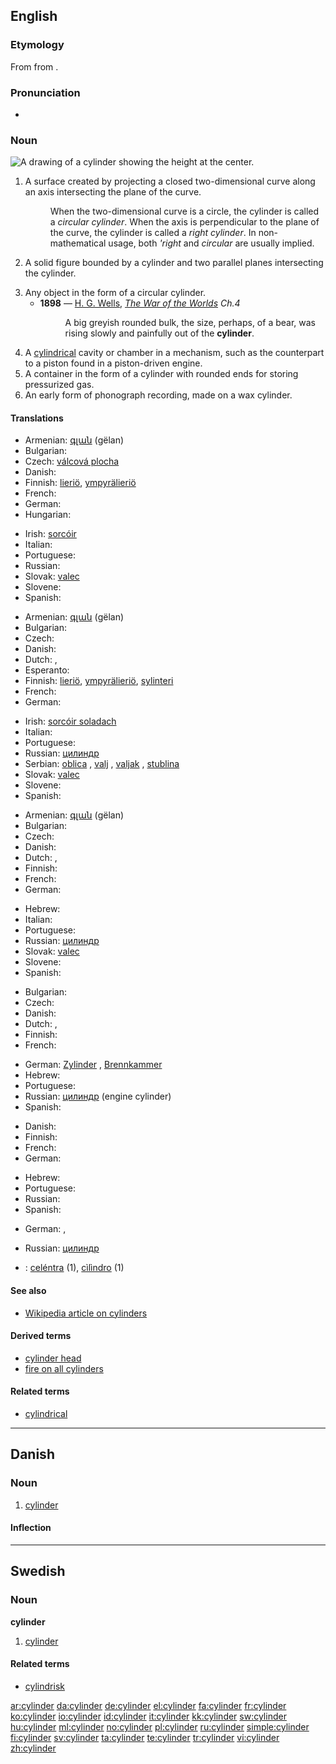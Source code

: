==English==

===Etymology===
From {{etyl|la|en}} {{term|cylindrus|lang=la}} from {{etyl|grc|en}} {{term|κύλινδρος|tr=kulindros|lang=grc|sc=polytonic}}.

===Pronunciation===
* {{audio|en-us-cylinder.ogg|Audio (US)}}

===Noun===
[[Image:Cylinder geometry.svg|thumb|right|A drawing of a cylinder showing the height at the center.]]
{{en-noun}}

# {{geometry}} A surface created by projecting a closed two-dimensional curve along an axis intersecting the plane of the curve.
#: When the two-dimensional curve is a circle, the cylinder is called a ''circular cylinder''. When the axis is perpendicular to the plane of the curve, the cylinder is called a ''right cylinder''.  In non-mathematical usage, both '''right'' and ''circular'' are usually implied.
# {{geometry}} A solid figure bounded by a cylinder and two parallel planes intersecting the cylinder.
# Any object in the form of a circular cylinder.
#* '''1898''' — [[w:H. G. Wells|H. G. Wells]], ''[http://en.wikisource.org/wiki/The_War_of_the_Worlds The War of the Worlds] Ch.4''
#*: A big greyish rounded bulk, the size, perhaps, of a bear, was rising slowly and painfully out of the '''cylinder'''.
# A [[cylindrical]] cavity or chamber in a mechanism, such as the counterpart to a piston found in a piston-driven engine.
# A container in the form of a cylinder with rounded ends for storing pressurized gas.
# An early form of phonograph recording, made on a wax cylinder.

====Translations====
{{trans-top|geometry: surface}}
* Armenian: [[գլան]] (gëlan)
* Bulgarian: {{t|bg|цилиндър|m|sc=Cyrl}}
* Czech: [[válcová plocha]] {{f}}
* Danish: {{t+|da|cylinder|c}}
* Finnish: [[lieriö]], [[ympyrälieriö]]
* French: {{t+|fr|cylindre|m}}
* German: {{t+|de|Zylinder|m}}
* Hungarian: {{t+|hu|henger}}
{{trans-mid}}
* Irish: [[sorcóir]] {{m}}
* Italian: {{t+|it|cilindro|m}}
* Portuguese: {{t+|pt|cilindro|m}}
* Russian: {{t+|ru|цилиндр|m}}
* Slovak: [[valec]] {{m}}
* Slovene: {{t+|sl|valj|m}}
* Spanish: {{t-|es|cilindro|m}}
{{trans-bottom}}

{{trans-top|geometry: solid}}
* Armenian: [[գլան]] (gëlan)
* Bulgarian: {{t|bg|цилиндър|m|sc=Cyrl}}
* Czech: {{t+|cs|válec|m}}
* Danish: {{t+|da|cylinder|c}}
* Dutch: {{t+|nl|cilinder|m}}, {{t-|nl|cylinder|m}}
* Esperanto: {{t-|eo|cilindro|xs=Esperanto}}
* Finnish: [[lieriö]], [[ympyrälieriö]], [[sylinteri]]
* French: {{t+|fr|cylindre|m}}
* German: {{t+|de|Zylinder|m}}
{{trans-mid}}
* Irish: [[sorcóir soladach]] {{m}}
* Italian: {{t+|it|cilindro|m}}
* Portuguese: {{t+|pt|cilindro|m}}
* Russian: [[цилиндр]] {{m}}
* Serbian: [[oblica]] {{f}}, [[valj]] {{m}}, [[valjak]] {{m}}, [[stublina]] {{f}}
* Slovak: [[valec]] {{m}}
* Slovene: {{t+|sl|valj|m}}
* Spanish: {{t-|es|cilindro|m}}
{{trans-bottom}}

{{trans-top|any cylindrical object}}
* Armenian: [[գլան]] (gëlan)
* Bulgarian: {{t|bg|валяк|m|sc=Cyrl}}
* Czech: {{t+|cs|válec|m}}
* Danish: {{t+|da|cylinder|c}}
* Dutch: {{t+|nl|cilinder|m}}, {{t-|nl|cylinder|m}}
* Finnish: {{t-|fi|sylinteri}}
* French: {{t+|fr|cylindre|m}}
* German: {{t+|de|Zylinder|m}}
{{trans-mid}}
* Hebrew: {{he-translation|גליל|ga'lil}}
* Italian: {{t+|it|cilindro|m}}
* Portuguese: {{t+|pt|cilindro|m}}
* Russian: [[цилиндр]] {{m}}
* Slovak: [[valec]] {{m}}
* Slovene: {{t+|sl|valj|m}}
* Spanish: {{t-|es|cilindro|m}}
{{trans-bottom}}

{{trans-top|cavity or chamber}}
* Bulgarian: {{t|bg|цилиндър|m|sc=Cyrl}}
* Czech: {{t+|cs|válec|m}}
* Danish: {{t+|da|cylinder|c}}
* Dutch: {{t+|nl|cilinder|m}}, {{t-|nl|cylinder|m}}
* Finnish: {{t-|fi|sylinteri}}
* French: {{t+|fr|cylindre|m}}
{{trans-mid}}
* German: [[Zylinder]] {{m}}, [[Brennkammer]] {{m}}
* Hebrew: {{he-translation|גליל|ga'lil}}
* Portuguese: {{t+|pt|cilindro|m}}
* Russian: [[цилиндр]] {{m}} (engine cylinder)
* Spanish: {{t-|es|cilindro|m}}
{{trans-bottom}}

{{trans-top|container}}
* Danish: {{t+|da|cylinder|c}}
* Finnish: {{t-|fi|sylinteri}}
* French: {{t+|fr|cylindre|m}}
* German: {{t+|de|Zylinder|m}}
{{trans-mid}}
* Hebrew: {{he-translation|גליל|ga'lil}}
* Portuguese: {{t+|pt|cilindro|m}}
* Russian: {{t+|ru|баллон|m}}
* Spanish: {{t-|es|cilindro|m}}
{{trans-bottom}}

{{trans-top|recording}}
* German: {{t+|de|Rolle|f}}, {{t+|de|Zylinder|m}}
{{trans-mid}}
* Russian: [[цилиндр]] {{m}}
{{trans-bottom}}

{{checktrans}}

* {{ttbc|Neapolitan}}: [[celéntra]] (1), [[cìlìndro]] (1)

====See also====
* [[w:cylinder|Wikipedia article on cylinders]]

====Derived terms====
* [[cylinder head]]
* [[fire on all cylinders]]

====Related terms====
* [[cylindrical]]

----

==Danish==

===Noun===
{{da-noun|en|e|pl-indef-2=cylindre}}

# [[#English|cylinder]]

====Inflection====
{{da-noun-infl|en|e|cylinderne||||cylindernes|pl-indef-2=cylindre|pl-def-2=cylindrene|gen-pl-indef-2=cylindres|gen-pl-def-2=cylindrenes}}

----

==Swedish==

===Noun===
{{sv-noun-irreg-c|2=cylindern|3=cylindrar|4=cylindrarna}}
'''cylinder''' {{c}}

# {{geometry|lang=sv}} [[#English|cylinder]]

====Related terms====
* [[cylindrisk]]

[[ar:cylinder]]
[[da:cylinder]]
[[de:cylinder]]
[[el:cylinder]]
[[fa:cylinder]]
[[fr:cylinder]]
[[ko:cylinder]]
[[io:cylinder]]
[[id:cylinder]]
[[it:cylinder]]
[[kk:cylinder]]
[[sw:cylinder]]
[[hu:cylinder]]
[[ml:cylinder]]
[[no:cylinder]]
[[pl:cylinder]]
[[ru:cylinder]]
[[simple:cylinder]]
[[fi:cylinder]]
[[sv:cylinder]]
[[ta:cylinder]]
[[te:cylinder]]
[[tr:cylinder]]
[[vi:cylinder]]
[[zh:cylinder]]